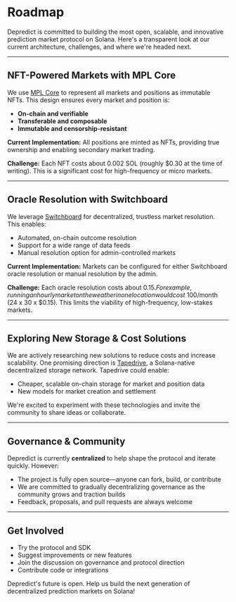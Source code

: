 # Roadmap

Depredict is committed to building the most open, scalable, and innovative prediction market protocol on Solana. Here's a transparent look at our current architecture, challenges, and where we're headed next.

---

## NFT-Powered Markets with MPL Core

We use [MPL Core](https://www.metaplex.com/core) to represent all markets and positions as immutable NFTs. This design ensures every market and position is:
- **On-chain and verifiable**
- **Transferable and composable**
- **Immutable and censorship-resistant**

**Current Implementation:** All positions are minted as NFTs, providing true ownership and enabling secondary market trading.

**Challenge:** Each NFT costs about 0.002 SOL (roughly $0.30 at the time of writing). This is a significant cost for high-frequency or micro markets.

---

## Oracle Resolution with Switchboard

We leverage [Switchboard](https://switchboard.xyz/) for decentralized, trustless market resolution. This enables:
- Automated, on-chain outcome resolution
- Support for a wide range of data feeds
- Manual resolution option for admin-controlled markets

**Current Implementation:** Markets can be configured for either Switchboard oracle resolution or manual resolution by the admin.

**Challenge:** Each oracle resolution costs about $0.15. For example, running an hourly market on the weather in one location would cost ~$100/month (24 x 30 x $0.15). This limits the viability of high-frequency, low-stakes markets.

---

## Exploring New Storage & Cost Solutions

We are actively researching new solutions to reduce costs and increase scalability. One promising direction is [Tapedrive](https://tapedrive.io/), a Solana-native decentralized storage network. Tapedrive could enable:
- Cheaper, scalable on-chain storage for market and position data
- New models for market creation and settlement

We're excited to experiment with these technologies and invite the community to share ideas or collaborate.

---

## Governance & Community

Depredict is currently **centralized** to help shape the protocol and iterate quickly. However:
- The project is fully open source—anyone can fork, build, or contribute
- We are committed to gradually decentralizing governance as the community grows and traction builds
- Feedback, proposals, and pull requests are always welcome

---

## Get Involved

- Try the protocol and SDK
- Suggest improvements or new features
- Join the discussion on governance and protocol direction
- Contribute code or integrations

Depredict's future is open. Help us build the next generation of decentralized prediction markets on Solana! 